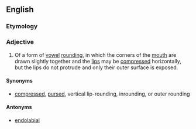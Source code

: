 ==English==

===Etymology===
{{prefix|exo|labial}}

===Adjective===
{{en-adj|-}}

# {{linguistics}} Of a form of [[vowel]] [[rounding]], in which the corners of the [[mouth]] are drawn slightly together and the [[lip]]s may be [[compress]]ed horizontally, but the lips do not protrude and only their outer surface is exposed.

====Synonyms====
* {{sense|of vowel rounding}} [[compressed]], [[pursed]], vertical lip-rounding, inrounding, or outer rounding 

====Antonyms====
* [[endolabial]]
{{anagrams:en/aabeillox}}